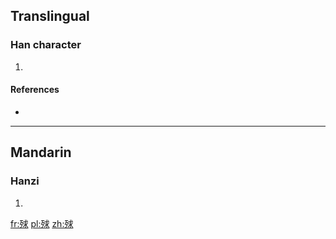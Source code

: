 ==Translingual==

===Han character===
{{Han char|rn=78|rad=歹|as=07|sn=11|four=1323<sub>2</sub>|canj=一弓戈十水 (MNIJE)}}

# {{defn|Han|sort=歹07}}

====References====
* {{Han ref|kx=0581.050|dkj=16472|dj=0973.150|hdz=21387.090|uh=6B8F|ud=27535|bh=D5DB|bd=54747}}

----

==Mandarin==

===Hanzi===
{{cmn-hanzi|pin=[[qiù]] ([[qiu4]])|wg=ch'iu<sup>4</sup>}}

# {{defn|lang=cmn|sort=歹07}}

[[fr:殏]]
[[pl:殏]]
[[zh:殏]]